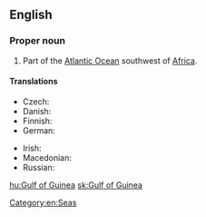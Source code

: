 ==English==
{{wikipedia}}

===Proper noun===
{{en-proper noun|head=[[gulf|Gulf]] [[of]] [[Guinea]]}}

# Part of the [[Atlantic Ocean]] southwest of [[Africa]].

====Translations====
{{trans-top|part of the Atlantic Ocean}}
* Czech: {{t+|cs|Guinejský záliv|m}}
* Danish: {{t|da|Guineabugten}}
* Finnish: {{t|fi|Guineanlahti}}
* German: {{t|de|Golf von Guinea|m}}
{{trans-mid}}
* Irish: {{t|ga|Murascaill na Guine|f}}
* Macedonian: {{t|mk|Гвинејски Залив|m|tr=Gvínejski Záliv|sc=Cyrl}}
* Russian: {{t|ru|Гвине́йский зали́в|m}}
{{trans-bottom}}

[[Category:en:Seas]]

[[hu:Gulf of Guinea]]
[[sk:Gulf of Guinea]]